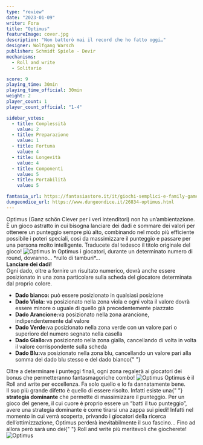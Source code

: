 ```yaml
---
type: "review"
date: "2023-01-09"
writer: Fora
title: "Optimus"
featureImage: cover.jpg
description: "Non batterò mai il record che ho fatto oggi…"
designer: Wolfgang Warsch
publisher: Schmidt Spiele - Devir
mechanisms:
  - Roll and write
  - Solitario

score: 9
playing_time: 30min
playing_time_official: 30min
weight: 2
player_count: 1
player_count_official: "1-4"

sidebar_votes:
  - title: Complessità
    value: 2
  - title: Preparazione
    value: 1
  - title: Fortuna
    value: 4
  - title: Longevità
    value: 4
  - title: Componenti
    value: 5
  - title: Portabilità
    value: 5

fantasia_url: https://fantasiastore.it/it/giochi-semplici-e-family-games/6378-optimus-ganz-schn-clever.html
dungeondice_url: https://www.dungeondice.it/26834-optimus.html
---
```


<Setting>
  Optimus (Ganz schön Clever per i veri intenditori) non ha un’ambientazione. È
  un gioco astratto in cui bisogna lanciare dei dadi e sommare dei valori per
  ottenere un punteggio sempre più alto, combinando nel modo più efficiente
  possibile i poteri speciali, così da massimizzare il punteggio e passare per
  una persona molto intelligente. Traducete dal tedesco il titolo originale del
  gioco!
</Setting>

<img src="./game1.jpg" alt="Optimus" />

<Rules>
  In Optimus i giocatori, durante un determinato numero di round, dovranno…
  *rullo di tamburi*…
  <br />
  <strong>Lanciare dei dadi!</strong>
  <br />
  Ogni dado, oltre a fornire un risultato numerico, dovrà anche essere
  posizionato in una zona particolare sulla scheda del giocatore determinata dal
  proprio colore.
  <br />
  <ul>
    <li>
      <strong>Dado bianco:</strong> può essere posizionato in qualsiasi
      posizione
    </li>
    <li>
      <strong>Dado Viola:</strong> va posizionato nella zona viola e ogni volta
      il valore dovrà essere minore o uguale di quello già precedentemente
      piazzato
    </li>
    <li>
      <strong>Dado Arancione:</strong>va posizionato nella zona arancione,
      indipendentemente dal valore
    </li>
    <li>
      <strong>Dado Verde:</strong>va posizionato nella zona verde con un valore
      pari o superiore del numero segnato nella casella
    </li>
    <li>
      <strong>Dado Giallo:</strong>va posizionato nella zona gialla, cancellando
      di volta in volta il valore corrispondente sulla scheda
    </li>
    <li>
      <strong>Dado Blu:</strong>va posizionato nella zona blu, cancellando un
      valore pari alla somma del dado blu stesso e del dado bianco{" "}
    </li>
  </ul>
  Oltre a determinare i punteggi finali, ogni zona regalerà ai giocatori dei bonus
  che permetteranno fantasmagoriche combo!
</Rules>

<img src="./game2.jpg" alt="Optimus" />

<Feedback>
  Optimus è il <Link to="/mechanisms/roll-and-write"> Roll and write </Link> per
  eccellenza. Fa solo quello e lo fa dannatamente bene.
  <br />
  Il suo più grande difetto è quello di essere risolto. Infatti esiste una{" "}
  <strong>strategia dominante</strong> che permette di massimizzare il
  punteggio. Per un gioco del genere, il cui cuore è proprio essere un “batti il
  tuo punteggio”, avere una strategia dominante è come tirarsi una zappa sui
  piedi! Infatti nel momento in cui verrà scoperta, privando i giocatori della
  ricerca dell’ottimizzazione, Optimus perderà inevitabilmente il suo fascino…
  Fino ad allora però sarà uno dei{" "}
  <Link to="/mechanisms/roll-and-write"> Roll and write </Link> più meritevoli
  che giocherete!
</Feedback>

<img src="./game3.jpg" alt="Optimus" />
